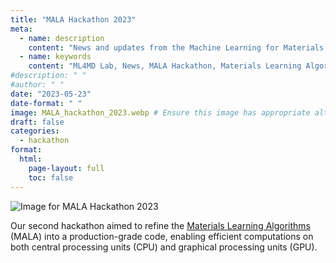 ```yaml
---
title: "MALA Hackathon 2023"
meta:
  - name: description
    content: "News and updates from the Machine Learning for Materials Design (ML4MD) Lab: MALA Hackathon 2023."
  - name: keywords
    content: "ML4MD Lab, News, MALA Hackathon, Materials Learning Algorithms, MALA"
#description: " "
#author: " "
date: "2023-05-23"
date-format: " "
image: MALA_hackathon_2023.webp # Ensure this image has appropriate alt text if used directly in content
draft: false
categories:
  - hackathon
format:
  html:
    page-layout: full
    toc: false
---
```

![](MALA_hackathon_2023.webp){.news-thumbnail alt="Image for MALA Hackathon 2023"}

Our second hackathon aimed to refine the [Materials Learning Algorithms](https://github.com/mala-project){target="_blank"} (MALA) into a production-grade code, enabling efficient computations on both central processing units (CPU) and graphical processing units (GPU).
